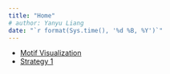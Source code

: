 ```yaml
---
title: "Home"
# author: Yanyu Liang
date: "`r format(Sys.time(), '%d %B, %Y')`"
---
```


* [Motif Visualization](../motif_visualization/report/visualize.recalibratedMotifs.html)
* [Strategy 1](footprint_snp_strategy1.html)